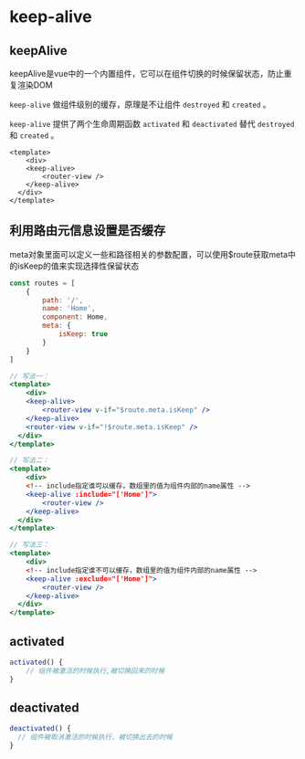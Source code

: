 # keep-alive

## keepAlive

keepAlive是vue中的一个内置组件，它可以在组件切换的时候保留状态，防止重复渲染DOM

`keep-alive` 做组件级别的缓存，原理是不让组件 `destroyed` 和 `created` 。

`keep-alive` 提供了两个生命周期函数 `activated` 和 `deactivated` 替代 `destroyed` 和 `created` 。

```vue
<template>
	<div>
    <keep-alive>
  		<router-view />
  	</keep-alive>
  </div>
</template>
```

## 利用路由元信息设置是否缓存

meta对象里面可以定义一些和路径相关的参数配置，可以使用$route获取meta中的isKeep的值来实现选择性保留状态

```js
const routes = [
	{
		path: '/',
		name: 'Home',
		component: Home,
		meta: {
			isKeep: true
		}
	}
]
```

```jsx
// 写法一：
<template>
	<div>
    <keep-alive>
  		<router-view v-if="$route.meta.isKeep" />
  	</keep-alive>
    <router-view v-if="!$route.meta.isKeep" /> 
  </div>
</template>

// 写法二：
<template>
	<div>
    <!-- include指定谁可以缓存，数组里的值为组件内部的name属性 -->
    <keep-alive :include="['Home']">
  		<router-view />
  	</keep-alive>
  </div>
</template>

// 写法三：
<template>
	<div>
    <!-- include指定谁不可以缓存，数组里的值为组件内部的name属性 -->
    <keep-alive :exclude="['Home']">
  		<router-view />
  	</keep-alive>
  </div>
</template>
```

## activated

```jsx
activated() {
	// 组件被激活的时候执行,被切换回来的时候
}
```

## deactivated

```jsx
deactivated() {
  // 组件被取消激活的时候执行，被切换出去的时候
}
```

